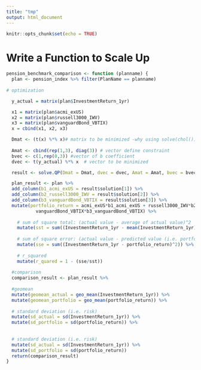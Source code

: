 ```yaml
---
title: "tmp"
output: html_document
---
```


```r
knitr::opts_chunk$set(echo = TRUE)
```

# Write a Function to Scale Up

```r
pension_benchmark_comparison <- function (planname) {
  plan <- pension_index %>% filter(PlanName == planname)
  
# optimization

  y_actual = matrix(plan$InvestmentReturn_1yr)

  x1 = matrix(plan$acmi_exUS)
  x2 = matrix(plan$russell3000_IWV)
  x3 = matrix(plan$vanguardBond_VBTIX)
  x = cbind(x1, x2, x3)

  Dmat <- (t(x) %*% x)# matrix to be minimized -why using solve(chol())
  
  Amat <- cbind(rep(1,3), diag(3)) # vector define constraint
  bvec <- c(1,rep(0,3)) #vector of b coefficient
  dvec <- t(y_actual) %*% x  # vector to be minimized

  result <- solve.QP(Dmat = Dmat, dvec = dvec, Amat = Amat, bvec = bvec, meq = 1)

  plan_result <- plan %>% 
  add_column(b1_acmi_exUS = result$solution[1]) %>% 
  add_column(b2_russell3000_IWV = result$solution[2]) %>% 
  add_column(b3_vanguardBond_VBTIX = result$solution[3]) %>% 
  mutate(portfolio_return = acmi_exUS*b1_acmi_exUS + russell3000_IWV*b2_russell3000_IWV + 
           vanguardBond_VBTIX*b3_vanguardBond_VBTIX) %>% 
    
    # sum of square total: (actual value - average of actual value)^2
    mutate(sst = sum((InvestmentReturn_1yr - mean(InvestmentReturn_1yr))^2)) %>% 
  
    # sum of square error: (actual value - predicted value (i.e. portfolio return))^2
    mutate(sse = sum((InvestmentReturn_1yr - portfolio_return)^2)) %>% 
  
    # r_squared
    mutate(r_quared = 1 - (sse/sst))
  
  #comparison
  comparison_result <- plan_result %>% 
    
  #geomean
  mutate(geomean_actual = geo_mean(InvestmentReturn_1yr)) %>% 
  mutate(geomean_portfolio = geo_mean(portfolio_return)) %>% 
  
  # standard deviation (i.e. risk)
  mutate(sd_actual = sd(InvestmentReturn_1yr)) %>% 
  mutate(sd_portfolio = sd(portfolio_return)) %>% 
   
  
  # standard deviation (i.e. risk)
  mutate(sd_actual = sd(InvestmentReturn_1yr)) %>% 
  mutate(sd_portfolio = sd(portfolio_return))
  return(comparison_result) 
}

```
